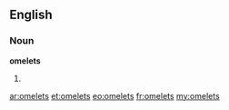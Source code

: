 ==English==
===Noun===
'''omelets'''
# {{plural of|[[omelet]]}}

[[ar:omelets]]
[[et:omelets]]
[[eo:omelets]]
[[fr:omelets]]
[[my:omelets]]